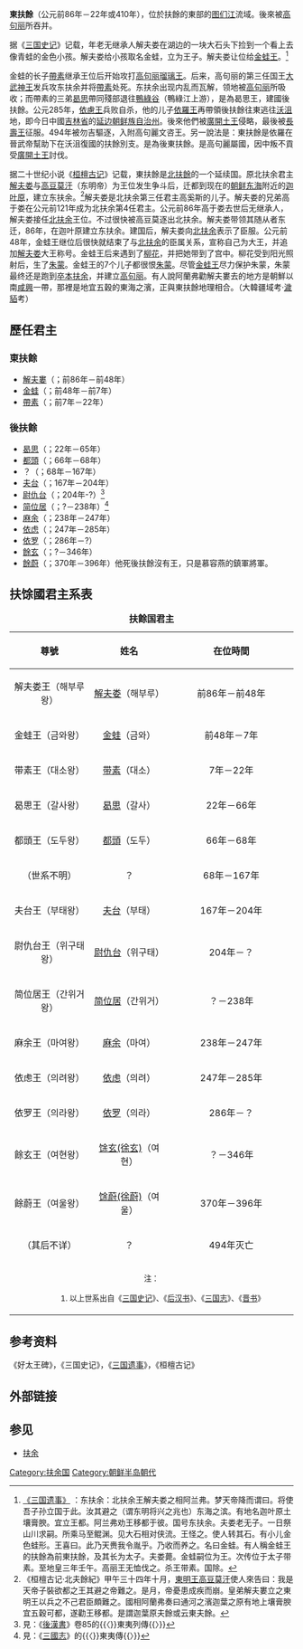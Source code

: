 {{noteTA
|1=zh-hans:东扶余;zh-hant:東扶餘;
|2=zh-hans:东夫余;zh-hant:東夫餘;
|3=zh-hans:扶余;zh-hant:扶餘;
|4=zh-hans:夫余;zh-hant:夫餘;
|5=zh-hans:扶余王;zh-hant:扶餘王;
|6=zh-hans:夫余王;zh-hant:夫餘王;
}}

{{中国东北历史}}
{{朝鲜历史|隐藏=1}}

'''東扶餘'''（公元前86年－22年或410年），位於扶餘的東部的[[图们江|图们江]]流域。後來被[[高句丽|高句丽]]所吞并。

据《[[三国史记|三国史记]]》记载，年老无继承人解夫娄在湖边的一块大石头下捡到一个看上去像青蛙的金色小孩。解夫娄给小孩取名金蛙，立为王子。解夫娄让位给[[金蛙王|金蛙王]]。<ref>[http://books.google.cn/books?id=KrcBSpLn9-sC&pg=PA29&lpg=PA29&dq=%E8%A7%A3%E6%85%95%E6%BC%B1+%E6%89%B6%E4%BD%99&source=web&ots=XqbCJnsqXA&sig=iXK0yyL7a00nI0GEjFENPDwa6Jg&hl=zh-CN&sa=X&oi=book_result&resnum=9&ct=result#PPA29,M1 《三国遗事》] {{Wayback|url=http://books.google.cn/books?id=KrcBSpLn9-sC&pg=PA29&lpg=PA29&dq=%E8%A7%A3%E6%85%95%E6%BC%B1+%E6%89%B6%E4%BD%99&source=web&ots=XqbCJnsqXA&sig=iXK0yyL7a00nI0GEjFENPDwa6Jg&hl=zh-CN&sa=X&oi=book_result&resnum=9&ct=result#PPA29,M1 |date=20160304123104 }}：东扶余：北扶余王解夫娄之相阿兰弗。梦天帝降而谓曰。将使吾子孙立国于此。汝其避之（谓东明将兴之兆也）东海之滨。有地名迦叶原土壤膏腴。宜立王都。阿兰弗劝王移都于彼。国号东扶余。夫娄老无子。一日祭山川求嗣。所乘马至鲲渊。见大石相对侠流。王怪之。使人转其石。有小儿金色蛙形。王喜曰。此乃天赉我令胤乎。乃收而养之。名曰金蛙。有人稱金蛙王的扶餘為前東扶餘，及其长为太子。夫娄薨。金蛙嗣位为王。次传位于太子带素。至地皇三年壬午。高丽王无恤伐之。杀王带素。国除。</ref>

金蛙的长子[[帶素|帶素]]继承王位后开始攻打[[高句丽|高句丽]][[瑠璃王|瑠璃王]]。后来，高句丽的第三任国王[[大武神王|大武神王]]发兵攻东扶余并将[[帶素|帶素]]处死。东扶余出现内乱而瓦解，领地被[[高句丽|高句丽]]所吸收；而帶素的三弟[[曷思|曷思]]帶同殘部退往[[鴨綠谷|鴨綠谷]]（鴨綠江上游），是為曷思王，建國後扶餘。公元285年，[[依虑|依慮王]]兵败自杀，他的儿子[[依罗|依羅王]]再帶領後扶餘往東逃往[[沃沮|沃沮]]地，即今日中國[[吉林省|吉林省]]的[[延边朝鲜族自治州|延边朝鲜族自治州]]。後來他們被[[廣開土王|廣開土王]]侵略，最後被[[長壽王|長壽王]]征服。494年被勿吉驅逐，入附高句麗文咨王。另一說法是：東扶餘是依羅在晉武帝幫助下在沃沮復國的扶餘別支。是為後東扶餘。是高句麗屬國，因中叛不貢受[[廣開土王|廣開土王]]討伐。

据二十世纪小说《[[桓檀古记|桓檀古记]]》记载，東扶餘是[[北扶餘|北扶餘]]的一个延续国。原北扶余君主[[解夫娄|解夫娄]]与[[高豆莫汗|高豆莫汗]]（东明帝）为王位发生争斗后，迁都到现在的[[朝鲜东海|朝鲜东海]]附近的[[迦叶原|迦叶原]]，建立东扶余。<ref>《桓檀古记·北夫餘紀》甲午三十四年十月，[[東明王|東明王]][[高豆莫汗|高豆莫汗]]使人來告曰：我是天帝子裝欲都之王其避之帝難之。是月，帝憂患成疾而崩。皇弟解夫婁立之東明王以兵之不己君臣頗難之。國相阿蘭弗奏曰通河之濱迦葉之原有地上壤膏腴宜五穀可都，遂勸王移都。是謂迦葉原夫餘或云東夫餘。</ref>解夫娄是北扶余第三任君主高奚斯的儿子。解夫娄的兄弟高于娄在公元前121年成为北扶余第4任君主。公元前86年高于娄去世后无继承人，解夫娄接任[[北扶余|北扶余]]王位。不过很快被高豆莫逐出北扶余。解夫娄带领其随从者东迁，86年，在迦叶原建立东扶余。建国后，解夫娄向[[北扶余|北扶余]]表示了臣服。公元前48年，金蛙王继位后很快就结束了与[[北扶余|北扶余]]的臣属关系，宣称自己为大王，并追加[[解夫娄|解夫娄]]大王称号。金蛙王后来遇到了[[柳花|柳花]]，并把她带到了宫中。柳花受到阳光照射后，生了[[朱蒙|朱蒙]]。金蛙王的7个儿子都很恨[[朱蒙|朱蒙]]。尽管[[金蛙王|金蛙王]]尽力保护朱蒙，朱蒙最终还是跑到[[卒本扶余|卒本扶余]]，并建立[[高句丽|高句丽]]。有人說阿蘭弗勸解夫婁去的地方是朝鮮以南[[咸興|咸興]]一帶，那裡是地宜五穀的東海之濱，正與東扶餘地理相合。（大韓疆域考·[[濊貊|濊貊]]考）

== 歷任君主 ==
=== 東扶餘 ===
* [[解夫婁|解夫婁]]（{{lang|ko|해부루}}；前86年－前48年）
* [[金蛙|金蛙]]（{{lang|ko|금와}}；前48年－前7年）
* [[帶素|帶素]]（{{lang|ko|대소}}；前7年－22年）
=== 後扶餘 ===
* [[曷思|曷思]]（{{lang|ko|갈사}}；22年－65年）
* [[都頭王|都頭]]（{{lang|ko|도두}}；66年－68年）
*？（{{lang|ko|？}}；68年－167年）
* [[夫台|夫台]]（{{lang|ko|부태}}；167年－204年）
* [[尉仇台|尉仇台]]（{{lang|ko|위구태}}；204年-?）<ref>見：《[[後漢書|後漢書]]》卷85的{{〈}}東夷列傳{{〉}}</ref>
* [[简位居|简位居]]（{{lang|ko|간위거}}；?－238年）<ref>見：《[[三國志|三國志]]》的{{〈}}東夷傳{{〉}}</ref>
* [[麻余|麻余]]（{{lang|ko|마여}}；238年－247年）
* [[依虑|依虑]]（{{lang|ko|의려}}；247年－285年）
* [[依罗|依罗]]（{{lang|ko|의라}}；286年－?）
* [[餘玄|餘玄]]（{{lang|ko|여현}}；?－346年）
* [[餘蔚|餘蔚]]（{{lang|ko|여울}}；370年－396年）他死後扶餘沒有王，只是慕容燕的鎮軍將軍。

==扶馀國君主系表==

{| class="wikitable"
|+'''扶餘国君主'''
|-
!width="150" align="center"|尊號
!width="150" align="center"|姓名
!width="250" align="center"|在位時間
|-align="center"
|解夫娄王（해부루왕）
|[[解夫娄|解夫娄]]（해부루）
|前86年－前48年 
|-align="center"
|金蛙王（금와왕）
|[[金蛙|金蛙]]（금와）
|前48年－7年
|-align="center"
|带素王（대소왕）
|[[带素|带素]]（대소）
|7年－22年
|-align="center"
|曷思王（갈사왕）
|[[曷思|曷思]]（갈사）
|22年－66年
|-align="center"
|都頭王（도두왕）
|[[都頭王|都頭]]（도두）
|66年－68年
|-align="center"
|（世系不明）
|？
|68年－167年
|-align="center"
|夫台王（부태왕）
|[[夫台|夫台]]（부태）
|167年－204年
|-align="center"
|尉仇台王（위구태왕）
|[[尉仇台|尉仇台]]（위구태）
|204年－？
|-align="center"
|简位居王（간위거왕）
|[[简位居|简位居]]（간위거）
|？－238年
|-align="center"
|麻余王（마여왕）
|[[麻余|麻余]]（마여）
|238年－247年
|-align="center"
|依虑王（의려왕）
|[[依虑|依虑]]（의려）
|247年－285年
|-align="center"
|依罗王（의라왕）
|[[依罗|依罗]]（의라）
|286年－？
|-align="center"
|餘玄王（여현왕）
|[[玄王|馀玄(徐玄)]]（여현）
|？－346年
|-align="center"
|餘蔚王（여울왕）
|[[余蔚王|馀蔚(徐蔚)]]（여울）
|370年－396年
|-align="center"
|（其后不详）
|？
|494年灭亡
|-
|colspan=3 width="550"| <small>注：</small>
:<small>1. 以上世系出自《[[三国史记|三国史记]]》、《[[后汉书|后汉书]]》、《[[三国志|三国志]]》、《[[晋书|晋书]]》</small>
|}

==参考资料==
《好太王碑》，《三国史记》，《[[三国遗事|三国遗事]]》，《桓檀古记》
==外部链接==
{{wikisource|桓檀古記|《桓檀古記 檀 君 世 紀》}}
{{wikisource|後漢書/卷85}}
<div class="references-small">
<references />
</div>

== 参见==
*[[扶余|扶余]]

{{扶余君主}}
[[Category:扶余国|Category:扶余国]]
   
[[Category:朝鲜半岛朝代|Category:朝鲜半岛朝代]]
